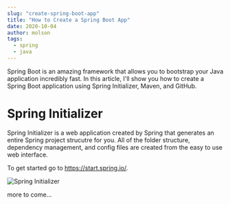 ```yaml
---
slug: "create-spring-boot-app"
title: "How to Create a Spring Boot App"
date: 2020-10-04
author: molson
tags:
  - spring
  - java
---
```


Spring Boot is an amazing framework that allows you to
bootstrap your Java application incredibly fast. In this article, I'll
show you how to create a Spring Boot application using Spring Initializer,
Maven, and GitHub.

# Spring Initializer

Spring Initializer is a web application created by Spring that generates an entire Spring project strucutre
for you. All of the folder structure, dependency management, and config files are
created from the easy to use web interface.

To get started go to https://start.spring.io/.

![Spring Initializer](/images/create-spring-boot-app/spring-initializer.png)

more to come...
